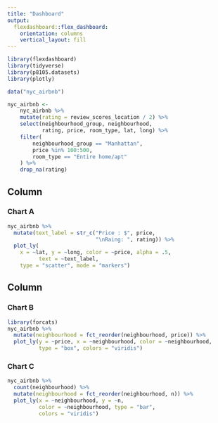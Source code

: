 ```yaml
---
title: "Dashboard"
output: 
  flexdashboard::flex_dashboard:
    orientation: columns
    vertical_layout: fill
---
```


```r
library(flexdashboard)
library(tidyverse)
library(p8105.datasets)
library(plotly)
```

```r
data("nyc_airbnb")

nyc_airbnb <-
    nyc_airbnb %>% 
    mutate(rating = review_scores_location / 2) %>% 
    select(neighbourhood_group, neighbourhood, 
           rating, price, room_type, lat, long) %>% 
    filter(
        neighbourhood_group == "Manhattan", 
        price %in% 100:500,
        room_type == "Entire home/apt"
    ) %>% 
    drop_na(rating) 
```
Column {data-width=650}
-----------------------------------------------------------------------

### Chart A

```r
nyc_airbnb %>% 
  mutate(text_label = str_c("Price : $", price, 
                            "\nRaing: ", rating)) %>% 
  plot_ly(
    x = ~lat, y = ~long, color = ~price, alpha = .5, 
          text = ~text_label, 
    type = "scatter", mode = "markers") 
```

Column {data-width=350}
-----------------------------------------------------------------------

### Chart B

```r
library(forcats)
nyc_airbnb %>% 
  mutate(neighbourhood = fct_reorder(neighbourhood, price)) %>% 
  plot_ly(y = ~price, x = ~neighbourhood, color = ~neighbourhood, 
          type = "box", colors = "viridis")
```

### Chart C

```r
nyc_airbnb %>% 
  count(neighbourhood) %>% 
  mutate(neighbourhood = fct_reorder(neighbourhood, n)) %>% 
  plot_ly(x = ~neighbourhood, y = ~n, 
          color = ~neighbourhood, type = "bar", 
          colors = "viridis")
```

